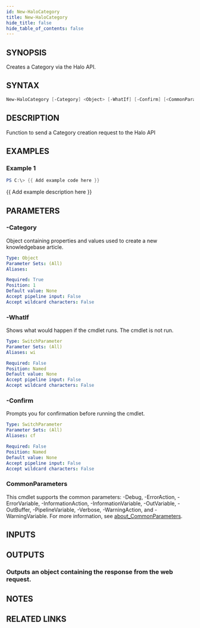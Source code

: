 ```yaml
---
id: New-HaloCategory
title: New-HaloCategory
hide_title: false
hide_table_of_contents: false
---
```


## SYNOPSIS

Creates a Category via the Halo API.

## SYNTAX

```powershell
New-HaloCategory [-Category] <Object> [-WhatIf] [-Confirm] [<CommonParameters>]
```

## DESCRIPTION

Function to send a Category creation request to the Halo API

## EXAMPLES

### Example 1

```powershell
PS C:\> {{ Add example code here }}
```

{{ Add example description here }}

## PARAMETERS

### -Category

Object containing properties and values used to create a new knowledgebase article.

```yaml
Type: Object
Parameter Sets: (All)
Aliases:

Required: True
Position: 1
Default value: None
Accept pipeline input: False
Accept wildcard characters: False
```

### -WhatIf

Shows what would happen if the cmdlet runs.
The cmdlet is not run.

```yaml
Type: SwitchParameter
Parameter Sets: (All)
Aliases: wi

Required: False
Position: Named
Default value: None
Accept pipeline input: False
Accept wildcard characters: False
```

### -Confirm

Prompts you for confirmation before running the cmdlet.

```yaml
Type: SwitchParameter
Parameter Sets: (All)
Aliases: cf

Required: False
Position: Named
Default value: None
Accept pipeline input: False
Accept wildcard characters: False
```

### CommonParameters

This cmdlet supports the common parameters: -Debug, -ErrorAction, -ErrorVariable, -InformationAction, -InformationVariable, -OutVariable, -OutBuffer, -PipelineVariable, -Verbose, -WarningAction, and -WarningVariable. For more information, see [about_CommonParameters](http://go.microsoft.com/fwlink/?LinkID=113216).

## INPUTS

## OUTPUTS

### Outputs an object containing the response from the web request.

## NOTES

## RELATED LINKS
